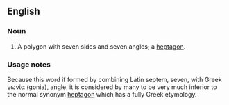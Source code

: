 ==English==

===Noun===

{{en-noun}}

# {{proscribed}} A polygon with seven sides and seven angles; a [[heptagon]].

===Usage notes===
Because this word if formed by combining Latin septem, seven, with Greek γωνία (gonia), angle, it is considered by many to be very much inferior to the normal synonym [[heptagon]] which has a fully Greek etymology.